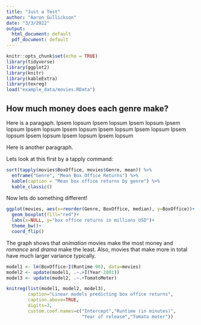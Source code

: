 ```yaml
---
title: "Just a Test"
author: "Aaron Gullickson"
date: "3/3/2022"
output:
  html_document: default
  pdf_document: default
---
```


```r
knitr::opts_chunk$set(echo = TRUE)
library(tidyverse)
library(ggplot2)
library(knitr)
library(kableExtra)
library(texreg)
load("example_data/movies.RData")
```

## How much money does each genre make?

Here is a paragaph. Ipsem lopsum  Ipsem lopsum Ipsem lopsum Ipsem lopsum Ipsem lopsum Ipsem lopsum Ipsem lopsum Ipsem lopsum Ipsem lopsum Ipsem lopsum Ipsem lopsum Ipsem lopsum 

Here is another paragraph.

Lets look at this first by a tapply command:

```r
sort(tapply(movies$BoxOffice, movies$Genre, mean)) %>%
  enframe("Genre", "Mean Box Office Returns") %>%
  kable(caption = "Mean box office returns by genre") %>%
  kable_classic()
```

Now lets do something different!

```r
ggplot(movies, aes(x=reorder(Genre, BoxOffice, median), y=BoxOffice))+
  geom_boxplot(fill="red")+
  labs(x=NULL, y="box office returns in millions USD")+
  theme_bw()+
  coord_flip()
```

The graph shows that *animation* movies make the most money and *romance* and *drama* make the least. Also, movies that make more in total have much larger variance typically.

```r

model1 <- lm(BoxOffice~I(Runtime-90), data=movies)
model2 <- update(model1, .~.+I(Year-2001))
model3 <- update(model2, .~.+TomatoMeter)

knitreg(list(model1, model2, model3),
        caption="Linear models predicting box office returns",
        caption.above=TRUE,
        digits=3,
        custom.coef.names=c("Intercept","Runtime (in minutes)",
                            "Year of release","Tomato meter"))
```



